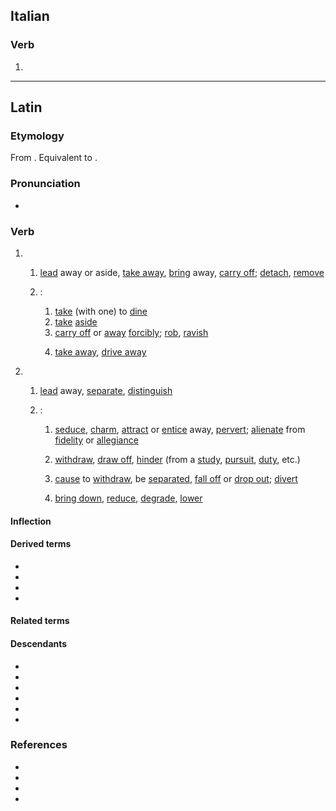 ==Italian==

===Verb===
{{head|it|verb form}}

# {{inflection of|it|abdurre||1|s|pres|indc}}

----

==Latin==

===Etymology===
From {{inh|la|itc-pro|*abdoukō}}. Equivalent to {{affix|la|ab-|gloss1=from, away from|dūcō|gloss2=to lead, conduct, draw, bring forward}}.

===Pronunciation===
* {{la-IPA|abdūcō}}

===Verb===
{{la-verb|irreg|abdūcō}}

# {{lb|la|literally}}
## {{q|in general}} [[lead]] away or aside, [[take away]], [[bring]] away, [[carry off]]; [[detach]], [[remove]]
##: {{syn|la|abdō|āmandō|āmōlior|āmoveō|aspellō|auferō|dēmoveō|dētrahō|eximō|relēgō|removeō|submoveō}}
##: {{ant|la|addō}}
## {{q|in particular}}:
### [[take]] (with one) to [[dine]]
### [[take]] [[aside]]
### [[carry off]] or [[carry away|away]] [[forcibly]]; [[rob]], [[ravish]]
### {{lb|la|law}} [[take away]], [[drive away]]
# {{lb|la|figurative}}
## {{q|in general}} [[lead]] away, [[separate]], [[distinguish]]
## {{q|in particular}}:
### [[seduce]], [[charm]], [[attract]] or [[entice]] away, [[pervert]]; [[alienate]] from [[fidelity]] or [[allegiance]]
###: {{syn|la|allicefaciō|corrumpō|pelliciō|sēdūcō}}
### [[withdraw]], [[draw off]], [[hinder]] (from a [[study]], [[pursuit]], [[duty]], etc.)
###: {{syn|la|recēdō}}
### [[cause]] to [[withdraw]], be [[separated]], [[fall off]] or [[drop out]]; [[divert]]
###: {{syn|la|redūcō}}
### [[bring down]], [[reduce]], [[degrade]], [[lower]]
###: {{syn|la|attenuō}}

====Inflection====
{{la-conj|irreg|abdūcō}}

====Derived terms====
* {{l|la|abdūcēns|pos=participle}}
* {{l|la|abductiō|pos=noun}}
* {{l|la|abductor}}
* {{l|la|abductus|pos=participle}}

====Related terms====
{{col5|la
|addūcō
|circumdūcō
|condūcō
|dēdūcō
|dīdūcō
|dūcō
|ēdūcō
|indūcō
|intrōdūcō
|obdūcō
|perdūcō
|praedūcō
|praeterdūcō
|prōdūcō
|redūcō
|sēdūcō
|subdūcō
|subterdūcō
|superdūcō
|trādūcō}}

====Descendants====
{{des-top}}
* {{desc|ca|abduir}}
* {{desc|en|[[abduce]], [[abduct]]|bor=1}}
* {{desc|it|abdurre}}
* {{desc|pt|abduzir}}
* {{desc|ro|abduce|bor=1}}
* {{desc|es|abducir|bor=1}}
{{des-bottom}}

===References===
* {{R:L&S}}
* {{R:Elementary Lewis}}
* {{R:Gaffiot}}
* {{R:M&A}}

{{cln|la|words suffixed with -o (compound verb)}}